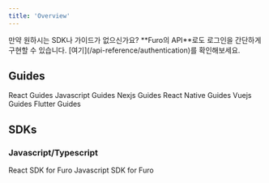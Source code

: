 ```yaml
---
title: 'Overview'
---
```


<Note>
  만약 원하시는 SDK나 가이드가 없으신가요? **Furo의 API**로도 로그인을 간단하게
  구현할 수 있습니다. [여기](/api-reference/authentication)를 확인해보세요.
</Note>

## Guides

<CardGroup cols={2}>
  <Card title="React" icon="react" href="/sdks/guides/react">
    React Guides
  </Card>
  <Card title="Javascript" icon="js" href="/sdks/guides/javascript">
    Javascript Guides
  </Card>
  <Card title="Nextjs" icon="react" href="/sdks/guides/next">
    Nexjs Guides
  </Card>
  <Card title="React-Native" icon="react" href="/sdks/guides/react-native">
    React Native Guides
  </Card>
  <Card title="Vuejs" icon="vuejs" href="/sdks/guides/vue">
    Vuejs Guides
  </Card>
  <Card title="Flutter" icon="google" href="/sdks/guides/flutter">
    Flutter Guides
  </Card>
</CardGroup>

## SDKs

### Javascript/Typescript

<CardGroup cols={2}>
  <Card title="React" icon="react" href="/sdks/react/furoProvider">
    React SDK for Furo
  </Card>
  <Card title="Javascript" icon="js" href="/sdks/javascript/window.furo">
    Javascript SDK for Furo
  </Card>
</CardGroup>
